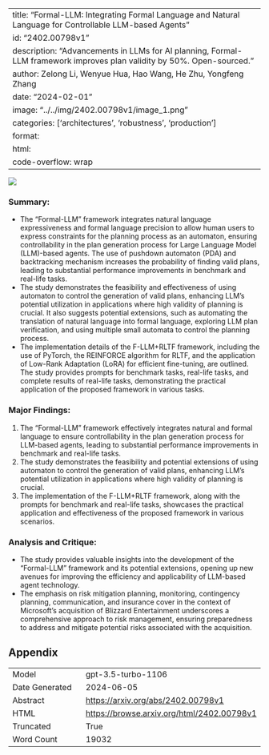 
---
title: "Formal-LLM: Integrating Formal Language and Natural Language for Controllable LLM-based Agents"
id: "2402.00798v1"
description: "Advancements in LLMs for AI planning, Formal-LLM framework improves plan validity by 50%. Open-sourced."
author: Zelong Li, Wenyue Hua, Hao Wang, He Zhu, Yongfeng Zhang
date: "2024-02-01"
image: "../../img/2402.00798v1/image_1.png"
categories: ['architectures', 'robustness', 'production']
format:
  html:
    code-overflow: wrap
---

![](../../img/2402.00798v1/image_1.png)

### Summary:
- The "Formal-LLM" framework integrates natural language expressiveness and formal language precision to allow human users to express constraints for the planning process as an automaton, ensuring controllability in the plan generation process for Large Language Model (LLM)-based agents. The use of pushdown automaton (PDA) and backtracking mechanism increases the probability of finding valid plans, leading to substantial performance improvements in benchmark and real-life tasks.
- The study demonstrates the feasibility and effectiveness of using automaton to control the generation of valid plans, enhancing LLM's potential utilization in applications where high validity of planning is crucial. It also suggests potential extensions, such as automating the translation of natural language into formal language, exploring LLM plan verification, and using multiple small automata to control the planning process.
- The implementation details of the F-LLM+RLTF framework, including the use of PyTorch, the REINFORCE algorithm for RLTF, and the application of Low-Rank Adaptation (LoRA) for efficient fine-tuning, are outlined. The study provides prompts for benchmark tasks, real-life tasks, and complete results of real-life tasks, demonstrating the practical application of the proposed framework in various tasks.

### Major Findings:
1. The "Formal-LLM" framework effectively integrates natural and formal language to ensure controllability in the plan generation process for LLM-based agents, leading to substantial performance improvements in benchmark and real-life tasks.
2. The study demonstrates the feasibility and potential extensions of using automaton to control the generation of valid plans, enhancing LLM's potential utilization in applications where high validity of planning is crucial.
3. The implementation of the F-LLM+RLTF framework, along with the prompts for benchmark and real-life tasks, showcases the practical application and effectiveness of the proposed framework in various scenarios.

### Analysis and Critique:
- The study provides valuable insights into the development of the "Formal-LLM" framework and its potential extensions, opening up new avenues for improving the efficiency and applicability of LLM-based agent technology.
- The emphasis on risk mitigation planning, monitoring, contingency planning, communication, and insurance cover in the context of Microsoft's acquisition of Blizzard Entertainment underscores a comprehensive approach to risk management, ensuring preparedness to address and mitigate potential risks associated with the acquisition.

## Appendix

|          |          |
|----------|----------|
| Model     | gpt-3.5-turbo-1106       |
| Date Generated     | 2024-06-05       |
| Abstract | [https://arxiv.org/abs/2402.00798v1](https://arxiv.org/abs/2402.00798v1)        |
| HTML     | [https://browse.arxiv.org/html/2402.00798v1](https://browse.arxiv.org/html/2402.00798v1)       |
| Truncated       | True       |
| Word Count       | 19032       |